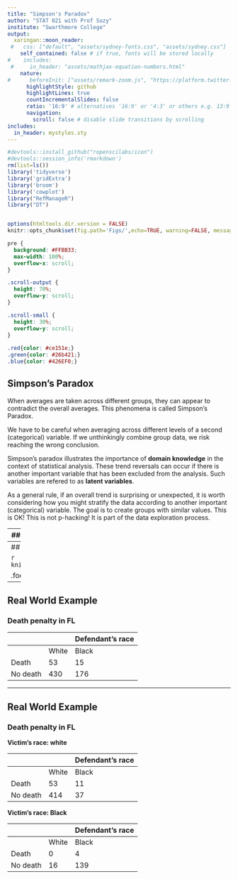 ```yaml
---
title: "Simpson's Paradox"
author: "STAT 021 with Prof Suzy"
institute: "Swarthmore College"
output:
  xaringan::moon_reader:
 #   css: ["default", "assets/sydney-fonts.css", "assets/sydney.css"]
    self_contained: false # if true, fonts will be stored locally
#    includes:
 #     in_header: "assets/mathjax-equation-numbers.html"
    nature:
#      beforeInit: ["assets/remark-zoom.js", "https://platform.twitter.com/widgets.js"]
      highlightStyle: github
      highlightLines: true
      countIncrementalSlides: false
      ratio: '16:9' # alternatives '16:9' or '4:3' or others e.g. 13:9
      navigation:
        scroll: false # disable slide transitions by scrolling
includes:
  in_header: mystyles.sty
---
```


```r
#devtools::install_github("ropenscilabs/icon")
#devtools::session_info('rmarkdown')
rm(list=ls())
library('tidyverse')
library('gridExtra')
library('broom')
library('cowplot')
library("RefManageR")
library("DT")


options(htmltools.dir.version = FALSE)
knitr::opts_chunk$set(fig.path='Figs/',echo=TRUE, warning=FALSE, message=FALSE)
```

```css
pre {
  background: #FFBB33;
  max-width: 100%;
  overflow-x: scroll;
}

.scroll-output {
  height: 70%;
  overflow-y: scroll;
}

.scroll-small {
  height: 30%;
  overflow-y: scroll;
}
   
.red{color: #ce151e;}
.green{color: #26b421;}
.blue{color: #426EF0;}
```



## Simpson's Paradox 

When averages are taken across different groups, they can appear to contradict the overall averages. This phenomena is called Simpson's Paradox.


We have to be careful when averaging across different levels of a second (categorical) variable. If we unthinkingly combine group data, we risk reaching the wrong conclusion. 

Simpson's paradox illustrates the importance of **domain knowledge** in the context of statistical analysis. These trend reversals can occur if there is another important variable that has been excluded from the analysis. Such variables are refered to as **latent variables**. 

As a general rule, if an overall trend is surprising or unexpected, it is worth considering how you might stratify the data according to another important (categorical) variable. The goal is to create groups with similar values. This is OK! This is not p-hacking! It is part of the data exploration process. 

---
## Simpson's Paradox 
### Illustrative example 

```r
knitr::include_graphics("Figs/simpsons1.png")
```

.footnote[Source: https://qr.ae/pN4Ysk]

---
## Simpson's Paradox 
### Illustrative example 

```r
knitr::include_graphics("Figs/simpsons2.png")
```

.footnote[Source: https://qr.ae/pN4Ysk]


---
## Real World Example 
### Death penalty in FL 

|  |  | Defendant's race | 
|---------|------|-------|
|   | White | Black |
| Death | 53 | 15 | 
| No death | 430 | 176 | 



---
## Real World Example 
### Death penalty in FL 


**Victim's race: white**

|  |  | Defendant's race | 
|---------|------|-------|
|   | White | Black |
| Death | 53 | 11 | 
| No death | 414 | 37 | 


**Victim's race: Black**

|  |  | Defendant's race | 
|---------|------|-------|
|   | White | Black |
| Death | 0 | 4 | 
| No death | 16 | 139 | 
